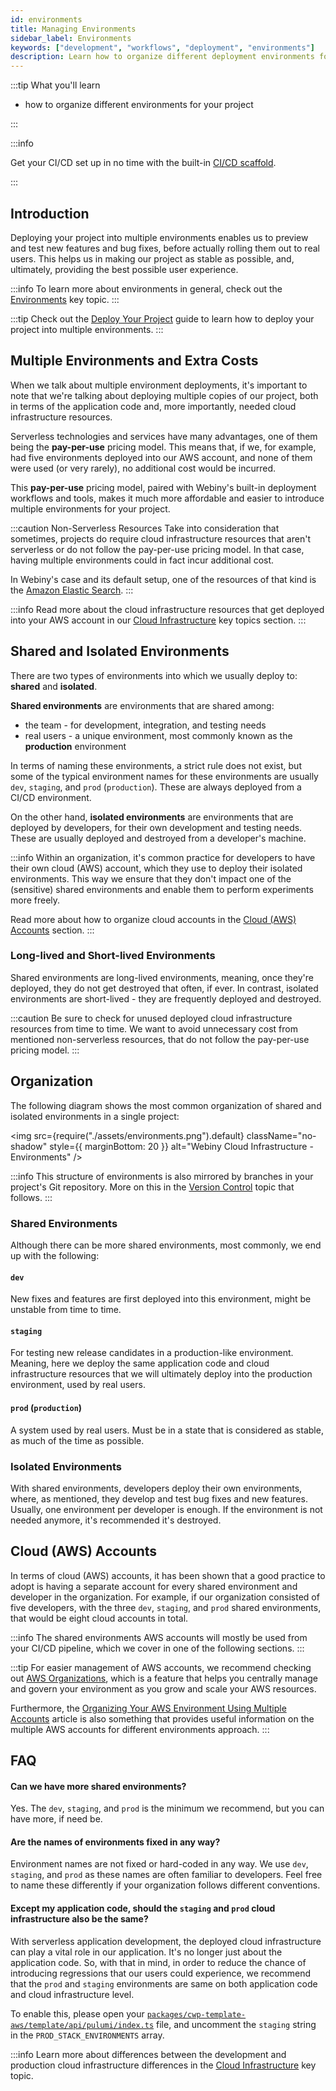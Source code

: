 ```yaml
---
id: environments
title: Managing Environments
sidebar_label: Environments
keywords: ["development", "workflows", "deployment", "environments"]
description: Learn how to organize different deployment environments for your project
---
```


:::tip What you'll learn

- how to organize different environments for your project

:::

:::info

Get your CI/CD set up in no time with the built-in [CI/CD scaffold](/docs/how-to-guides/webiny-cli/scaffolding/ci-cd).

:::

## Introduction

Deploying your project into multiple environments enables us to preview and test new features and bug fixes, before actually rolling them out to real users. This helps us in making our project as stable as possible, and, ultimately, providing the best possible user experience.

:::info
To learn more about environments in general, check out the [Environments](/docs/key-topics/deployment/environments) key topic.
:::

:::tip
Check out the [Deploy Your Project](/docs/how-to-guides/deployment/deploy-your-project) guide to learn how to deploy your project into multiple environments.
:::

## Multiple Environments and Extra Costs

When we talk about multiple environment deployments, it's important to note that we're talking about deploying multiple copies of our project, both in terms of the application code and, more importantly, needed cloud infrastructure resources.

Serverless technologies and services have many advantages, one of them being the **pay-per-use** pricing model. This means that, if we, for example, had five environments deployed into our AWS account, and none of them were used (or very rarely), no additional cost would be incurred.

This **pay-per-use** pricing model, paired with Webiny's built-in deployment workflows and tools, makes it much more affordable and easier to introduce multiple environments for your project.

:::caution Non-Serverless Resources
Take into consideration that sometimes, projects do require cloud infrastructure resources that aren't serverless or do not follow the pay-per-use pricing model. In that case, having multiple environments could in fact incur additional cost.

In Webiny's case and its default setup, one of the resources of that kind is the [Amazon Elastic Search](https://aws.amazon.com/elasticsearch-service/pricing/).
:::

:::info
Read more about the cloud infrastructure resources that get deployed into your AWS account in our [Cloud Infrastructure](/docs/key-topics/cloud-infrastructure/introduction) key topics section.
:::

## Shared and Isolated Environments

There are two types of environments into which we usually deploy to: **shared** and **isolated**.

**Shared environments** are environments that are shared among:

- the team - for development, integration, and testing needs
- real users - a unique environment, most commonly known as the **production** environment

In terms of naming these environments, a strict rule does not exist, but some of the typical environment names for these environments are usually `dev`, `staging`, and `prod` (`production`). These are always deployed from a CI/CD environment.

On the other hand, **isolated environments** are environments that are deployed by developers, for their own development and testing needs. These are usually deployed and destroyed from a developer's machine.

:::info
Within an organization, it's common practice for developers to have their own cloud (AWS) account, which they use to deploy their isolated environments. This way we ensure that they don't impact one of the (sensitive) shared environments and enable them to perform experiments more freely.

Read more about how to organize cloud accounts in the [Cloud (AWS) Accounts](/docs/key-topics/ci-cd/environments#cloud-aws-accounts) section.
:::

### Long-lived and Short-lived Environments

Shared environments are long-lived environments, meaning, once they're deployed, they do not get destroyed that often, if ever. In contrast, isolated environments are short-lived - they are frequently deployed and destroyed.

:::caution
Be sure to check for unused deployed cloud infrastructure resources from time to time. We want to avoid unnecessary cost from mentioned non-serverless resources, that do not follow the pay-per-use pricing model.
:::

## Organization

The following diagram shows the most common organization of shared and isolated environments in a single project:

<!-- vale off -->

<img
  src={require("./assets/environments.png").default}
  className="no-shadow"
  style={{ marginBottom: 20 }}
  alt="Webiny Cloud Infrastructure - Environments"
/>

<!-- vale on -->

:::info
This structure of environments is also mirrored by branches in your project's Git repository. More on this in the [Version Control](/docs/key-topics/ci-cd/version-control) topic that follows.
:::

### Shared Environments

Although there can be more shared environments, most commonly, we end up with the following:

#### `dev`

New fixes and features are first deployed into this environment, might be unstable from time to time.

#### `staging`

For testing new release candidates in a production-like environment. Meaning, here we deploy the same application code and cloud infrastructure resources that we will ultimately deploy into the production environment, used by real users.

#### `prod` (`production`)

A system used by real users. Must be in a state that is considered as stable, as much of the time as possible.

### Isolated Environments

With shared environments, developers deploy their own environments, where, as mentioned, they develop and test bug fixes and new features. Usually, one environment per developer is enough. If the environment is not needed anymore, it's recommended it's destroyed.

## Cloud (AWS) Accounts

In terms of cloud (AWS) accounts, it has been shown that a good practice to adopt is having a separate account for every shared environment and developer in the organization. For example, if our organization consisted of five developers, with the three `dev`, `staging`, and `prod` shared environments, that would be eight cloud accounts in total.

:::info
The shared environments AWS accounts will mostly be used from your CI/CD pipeline, which we cover in one of the following sections.
:::

:::tip
For easier management of AWS accounts, we recommend checking out [AWS Organizations](https://aws.amazon.com/organizations/), which is a feature that helps you centrally manage and govern your environment as you grow and scale your AWS resources.

Furthermore, the [Organizing Your AWS Environment Using Multiple Accounts](https://docs.aws.amazon.com/whitepapers/latest/organizing-your-aws-environment/organizing-your-aws-environment.html) article is also something that provides useful information on the multiple AWS accounts for different environments approach.
:::

## FAQ

#### Can we have more shared environments?

Yes. The `dev`, `staging`, and `prod` is the minimum we recommend, but you can have more, if need be.

#### Are the names of environments fixed in any way?

Environment names are not fixed or hard-coded in any way. We use `dev`, `staging`, and `prod` as these names are often familiar to developers. Feel free to name these differently if your organization follows different conventions.

#### Except my application code, should the `staging` and `prod` cloud infrastructure also be the same?

With serverless application development, the deployed cloud infrastructure can play a vital role in our application. It's no longer just about the application code. So, with that in mind, in order to reduce the chance of introducing regressions that our users could experience, we recommend that the `prod` and `staging` environments are same on both application code and cloud infrastructure level.

To enable this, please open your [`packages/cwp-template-aws/template/api/pulumi/index.ts`](https://github.com/webiny/webiny-js/blob/next/packages/cwp-template-aws/template/api/pulumi/index.ts#L7) file, and uncomment the `staging` string in the `PROD_STACK_ENVIRONMENTS` array.

:::info
Learn more about differences between the development and production cloud infrastructure differences in the [Cloud Infrastructure](/docs/key-topics/cloud-infrastructure/api/introduction#different-cloud-infrastructure-setups) key topic.
